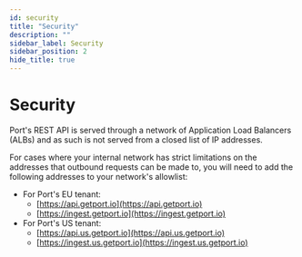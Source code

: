 ```yaml
---
id: security
title: "Security"
description: ""
sidebar_label: Security
sidebar_position: 2
hide_title: true
---
```


# Security

Port's REST API is served through a network of Application Load Balancers (ALBs) and as such is not served from a closed list of IP addresses.

For cases where your internal network has strict limitations on the addresses that outbound requests can be made to, you will need to add the following addresses to your network's allowlist:

- For Port's EU tenant:
  - [https://api.getport.io](https://api.getport.io)
  - [https://ingest.getport.io](https://ingest.getport.io)
- For Port's US tenant:
  - [https://api.us.getport.io](https://api.us.getport.io)
  - [https://ingest.us.getport.io](https://ingest.us.getport.io)